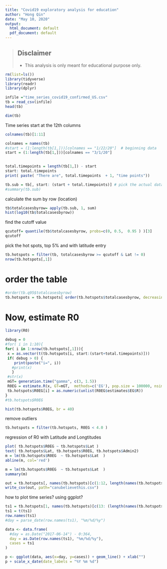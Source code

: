 ```yaml
---
title: "Covid19 exploratory analysis for education"
author: "Hong Qin"
date: "May 10, 2020"
output:
  html_document: default
  pdf_document: default
---
```


> ## Disclaimer
> * This analysis is only meant for educational purpose only. 


```r
rm(list=ls())
library(tidyverse)
library(readr)
library(dplyr)
```

```r
infile ="time_series_covid19_confirmed_US.csv"
tb = read_csv(infile)
head(tb)
```

```r
dim(tb)
```

Time series start at the 12th columns 
```r
colnames(tb)[1:11]
```

```r
colnames = names(tb)
#start = (1:length(tb[1,]))[colnames == "1/22/20"]  # beginning data
start = (1:length(tb[1,]))[colnames == "3/1/20"]
  
```

```r
total.timepoints = length(tb[1,]) - start
start: total.timepoints
print( paste( "There are", total.timepoints  + 1, "time points"))
```

```r
tb.sub = tb[, start: (start + total.timepoints)] # pick the actual data
#summary(tb.sub)
```

calculate the sum by row (location)
```r
tb$totalcasesbyrow= apply(tb.sub, 1, sum) 
hist(log10(tb$totalcasesbyrow))
```

find the cutoff value
```r
qcutoff= quantile(tb$totalcasesbyrow, probs=c(0, 0.5,  0.95 ) )[3]
qcutoff
```

pick the hot spots, top 5% and with latitude entry
```r
tb.hotspots = filter(tb, totalcasesbyrow >= qcutoff & Lat != 0) 
nrow(tb.hotspots[,1])
```

# order the table
```r
#order(tb.q95$totalcasesbyrow)
tb.hotspots = tb.hotspots[ order(tb.hotspots$totalcasesbyrow, decreasing = TRUE) , ]
```

# Now, estimate R0 
```r
library(R0)
```

```r
debug = 0
#for( i in 1:10){
for( i in 1:nrow(tb.hotspots[,1])){
 x = as.vector(t(tb.hotspots[i, start:(start+total.timepoints)])) 
 if( debug > 0) {
    print(paste("i=", i))
   #print(x) 
   }
 #str(x)
 mGT= generation.time("gamma", c(3, 1.5))
 R0EG = estimate.R(x, GT=mGT,  methods=c('EG'), pop.size = 100000, nsim=10 )
 tb.hotspots$R0EG[i] = as.numeric(unlist(R0EG$estimates$EG$R))
}
#tb.hotspots$R0EG
```


```r
hist(tb.hotspots$R0EG, br = 40)
```

 remove outliers
```r
tb.hotspots = filter(tb.hotspots, R0EG < 4.0 )
```

regression of R0 with Latitude and Longtitudes
```r
plot( tb.hotspots$R0EG ~ tb.hotspots$Lat )
text( tb.hotspots$Lat, tb.hotspots$R0EG, tb.hotspots$Admin2)
m = lm(tb.hotspots$R0EG  ~ tb.hotspots$Lat  )
abline(m, col='red')
```

```r
m = lm(tb.hotspots$R0EG  ~ tb.hotspots$Lat  )
summary(m)
```

```r
out = tb.hotspots[, names(tb.hotspots)[c(1:12, length(names(tb.hotspots)))]]
write_csv(out, path="canubelievethis.csv")
```

how to plot time series? using ggplot? 

```r
ts1 = tb.hotspots[1, names(tb.hotspots)[c(13: (length(names(tb.hotspots))-2))]]
ts1 = t(ts1)
row.names(ts1)
#day = parse_date(row.names(ts1), "%m/%d/%y")

data <- data.frame(
  #day = as.Date("2017-06-14") - 0:364,
  day = as.Date(row.names(ts1), "%m/%d/%y"), 
  cases = ts1
)
```



```r
p <- ggplot(data, aes(x=day, y=cases)) + geom_line() + xlab("")
p + scale_x_date(date_labels = "%Y %m %d")
```
